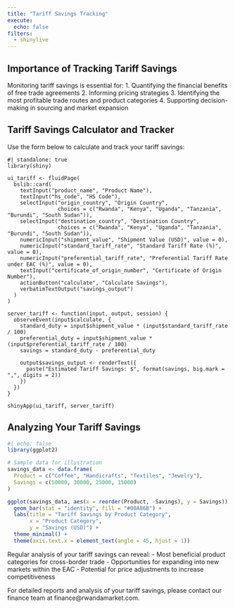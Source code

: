 ```yaml
---
title: "Tariff Savings Tracking"
execute: 
  echo: false
filters: 
  - shinylive
---
```


## Importance of Tracking Tariff Savings

Monitoring tariff savings is essential for: 1. Quantifying the financial benefits of free trade agreements 2. Informing pricing strategies 3. Identifying the most profitable trade routes and product categories 4. Supporting decision-making in sourcing and market expansion

## Tariff Savings Calculator and Tracker

Use the form below to calculate and track your tariff savings:

```shinylive-r
#| standalone: true
library(shiny)

ui_tariff <- fluidPage(
  bslib::card(
    textInput("product_name", "Product Name"),
    textInput("hs_code", "HS Code"),
    selectInput("origin_country", "Origin Country", 
                choices = c("Rwanda", "Kenya", "Uganda", "Tanzania", "Burundi", "South Sudan")),
    selectInput("destination_country", "Destination Country", 
                choices = c("Rwanda", "Kenya", "Uganda", "Tanzania", "Burundi", "South Sudan")),
    numericInput("shipment_value", "Shipment Value (USD)", value = 0),
    numericInput("standard_tariff_rate", "Standard Tariff Rate (%)", value = 0),
    numericInput("preferential_tariff_rate", "Preferential Tariff Rate under EAC (%)", value = 0),
    textInput("certificate_of_origin_number", "Certificate of Origin Number"),
    actionButton("calculate", "Calculate Savings"),
    verbatimTextOutput("savings_output")
  )
)

server_tariff <- function(input, output, session) {
  observeEvent(input$calculate, {
    standard_duty = input$shipment_value * (input$standard_tariff_rate / 100)
    preferential_duty = input$shipment_value * (input$preferential_tariff_rate / 100)
    savings = standard_duty - preferential_duty
    
    output$savings_output <- renderText({
      paste("Estimated Tariff Savings: $", format(savings, big.mark = ",", digits = 2))
    })
  })
}

shinyApp(ui_tariff, server_tariff)
```

## Analyzing Your Tariff Savings

```r
#| echo: false
library(ggplot2)

# Sample data for illustration
savings_data <- data.frame(
  Product = c("Coffee", "Handicrafts", "Textiles", "Jewelry"),
  Savings = c(50000, 30000, 25000, 15000)
)

ggplot(savings_data, aes(x = reorder(Product, -Savings), y = Savings)) +
  geom_bar(stat = "identity", fill = "#00A86B") +
  labs(title = "Tariff Savings by Product Category",
       x = "Product Category",
       y = "Savings (USD)") +
  theme_minimal() +
  theme(axis.text.x = element_text(angle = 45, hjust = 1))
```

Regular analysis of your tariff savings can reveal: - Most beneficial product categories for cross-border trade - Opportunities for expanding into new markets within the EAC - Potential for price adjustments to increase competitiveness

For detailed reports and analysis of your tariff savings, please contact our finance team at finance\@rwandamarket.com.
